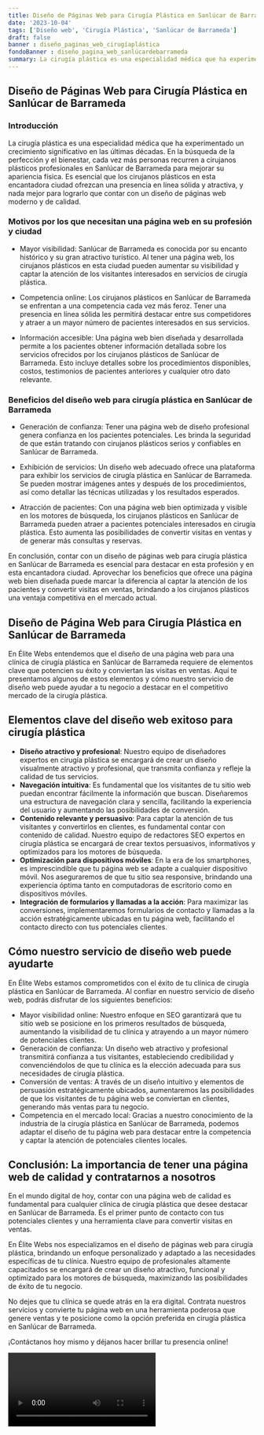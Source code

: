 ```yaml
---
title: Diseño de Páginas Web para Cirugía Plástica en Sanlúcar de Barrameda
date: '2023-10-04'
tags: ['Diseño web', 'Cirugía Plástica', 'Sanlúcar de Barrameda']
draft: false
banner : diseño_paginas_web_cirugíaplástica
fondoBanner : diseño_pagina_web_sanlúcardebarrameda
summary: La cirugía plástica es una especialidad médica que ha experimentado un crecimiento significativo en las últimas décadas. En la búsqueda de la perfección y el bienestar, cada vez más personas recurren a cirujanos plásticos profesionales en Sanlúcar de Barrameda para mejorar su apariencia física. Es esencial que los cirujanos plásticos en esta encantadora ciudad ofrezcan una presencia en línea sólida y atractiva, y nada mejor para lograrlo que contar con un diseño de páginas web moderno y de calidad.
---
```


## Diseño de Páginas Web para Cirugía Plástica en Sanlúcar de Barrameda

### Introducción

La cirugía plástica es una especialidad médica que ha experimentado un crecimiento significativo en las últimas décadas. En la búsqueda de la perfección y el bienestar, cada vez más personas recurren a cirujanos plásticos profesionales en Sanlúcar de Barrameda para mejorar su apariencia física. Es esencial que los cirujanos plásticos en esta encantadora ciudad ofrezcan una presencia en línea sólida y atractiva, y nada mejor para lograrlo que contar con un diseño de páginas web moderno y de calidad.

### Motivos por los que necesitan una página web en su profesión y ciudad

- Mayor visibilidad: Sanlúcar de Barrameda es conocida por su encanto histórico y su gran atractivo turístico. Al tener una página web, los cirujanos plásticos en esta ciudad pueden aumentar su visibilidad y captar la atención de los visitantes interesados en servicios de cirugía plástica.

- Competencia online: Los cirujanos plásticos en Sanlúcar de Barrameda se enfrentan a una competencia cada vez más feroz. Tener una presencia en línea sólida les permitirá destacar entre sus competidores y atraer a un mayor número de pacientes interesados en sus servicios.

- Información accesible: Una página web bien diseñada y desarrollada permite a los pacientes obtener información detallada sobre los servicios ofrecidos por los cirujanos plásticos de Sanlúcar de Barrameda. Esto incluye detalles sobre los procedimientos disponibles, costos, testimonios de pacientes anteriores y cualquier otro dato relevante.

### Beneficios del diseño web para cirugía plástica en Sanlúcar de Barrameda

- Generación de confianza: Tener una página web de diseño profesional genera confianza en los pacientes potenciales. Les brinda la seguridad de que están tratando con cirujanos plásticos serios y confiables en Sanlúcar de Barrameda.

- Exhibición de servicios: Un diseño web adecuado ofrece una plataforma para exhibir los servicios de cirugía plástica en Sanlúcar de Barrameda. Se pueden mostrar imágenes antes y después de los procedimientos, así como detallar las técnicas utilizadas y los resultados esperados.

- Atracción de pacientes: Con una página web bien optimizada y visible en los motores de búsqueda, los cirujanos plásticos en Sanlúcar de Barrameda pueden atraer a pacientes potenciales interesados en cirugía plástica. Esto aumenta las posibilidades de convertir visitas en ventas y de generar más consultas y reservas.

En conclusión, contar con un diseño de páginas web para cirugía plástica en Sanlúcar de Barrameda es esencial para destacar en esta profesión y en esta encantadora ciudad. Aprovechar los beneficios que ofrece una página web bien diseñada puede marcar la diferencia al captar la atención de los pacientes y convertir visitas en ventas, brindando a los cirujanos plásticos una ventaja competitiva en el mercado actual.

<GifSeo />

<Cta />

## Diseño de Página Web para Cirugía Plástica en Sanlúcar de Barrameda

En Élite Webs entendemos que el diseño de una página web para una clínica de cirugía plástica en Sanlúcar de Barrameda requiere de elementos clave que potencien su éxito y conviertan las visitas en ventas. Aquí te presentamos algunos de estos elementos y cómo nuestro servicio de diseño web puede ayudar a tu negocio a destacar en el competitivo mercado de la cirugía plástica.

## Elementos clave del diseño web exitoso para cirugía plástica

- **Diseño atractivo y profesional**: Nuestro equipo de diseñadores expertos en cirugía plástica se encargará de crear un diseño visualmente atractivo y profesional, que transmita confianza y refleje la calidad de tus servicios.
- **Navegación intuitiva**: Es fundamental que los visitantes de tu sitio web puedan encontrar fácilmente la información que buscan. Diseñaremos una estructura de navegación clara y sencilla, facilitando la experiencia del usuario y aumentando las posibilidades de conversión.
- **Contenido relevante y persuasivo**: Para captar la atención de tus visitantes y convertirlos en clientes, es fundamental contar con contenido de calidad. Nuestro equipo de redactores SEO expertos en cirugía plástica se encargará de crear textos persuasivos, informativos y optimizados para los motores de búsqueda.
- **Optimización para dispositivos móviles**: En la era de los smartphones, es imprescindible que tu página web se adapte a cualquier dispositivo móvil. Nos aseguraremos de que tu sitio sea responsive, brindando una experiencia óptima tanto en computadoras de escritorio como en dispositivos móviles.
- **Integración de formularios y llamadas a la acción**: Para maximizar las conversiones, implementaremos formularios de contacto y llamadas a la acción estratégicamente ubicadas en tu página web, facilitando el contacto directo con tus potenciales clientes.

## Cómo nuestro servicio de diseño web puede ayudarte

En Élite Webs estamos comprometidos con el éxito de tu clínica de cirugía plástica en Sanlúcar de Barrameda. Al confiar en nuestro servicio de diseño web, podrás disfrutar de los siguientes beneficios:

- Mayor visibilidad online: Nuestro enfoque en SEO garantizará que tu sitio web se posicione en los primeros resultados de búsqueda, aumentando la visibilidad de tu clínica y atrayendo a un mayor número de potenciales clientes.
- Generación de confianza: Un diseño web atractivo y profesional transmitirá confianza a tus visitantes, estableciendo credibilidad y convenciéndolos de que tu clínica es la elección adecuada para sus necesidades de cirugía plástica.
- Conversión de ventas: A través de un diseño intuitivo y elementos de persuasión estratégicamente ubicados, aumentaremos las posibilidades de que los visitantes de tu página web se conviertan en clientes, generando más ventas para tu negocio.
- Competencia en el mercado local: Gracias a nuestro conocimiento de la industria de la cirugía plástica en Sanlúcar de Barrameda, podemos adaptar el diseño de tu página web para destacar entre la competencia y captar la atención de potenciales clientes locales.

## Conclusión: La importancia de tener una página web de calidad y contratarnos a nosotros

En el mundo digital de hoy, contar con una página web de calidad es fundamental para cualquier clínica de cirugía plástica que desee destacar en Sanlúcar de Barrameda. Es el primer punto de contacto con tus potenciales clientes y una herramienta clave para convertir visitas en ventas.

En Élite Webs nos especializamos en el diseño de páginas web para cirugía plástica, brindando un enfoque personalizado y adaptado a las necesidades específicas de tu clínica. Nuestro equipo de profesionales altamente capacitados se encargará de crear un diseño atractivo, funcional y optimizado para los motores de búsqueda, maximizando las posibilidades de éxito de tu negocio.

No dejes que tu clínica se quede atrás en la era digital. Contrata nuestros servicios y convierte tu página web en una herramienta poderosa que genere ventas y te posicione como la opción preferida en cirugía plástica en Sanlúcar de Barrameda.

¡Contáctanos hoy mismo y déjanos hacer brillar tu presencia online!

<Video />

<CtaBot job='Cirugía Plástica' city='Sanlúcar de Barrameda'/>

<Gmaps query='Sanlúcar de Barrameda+españa+maps' />
